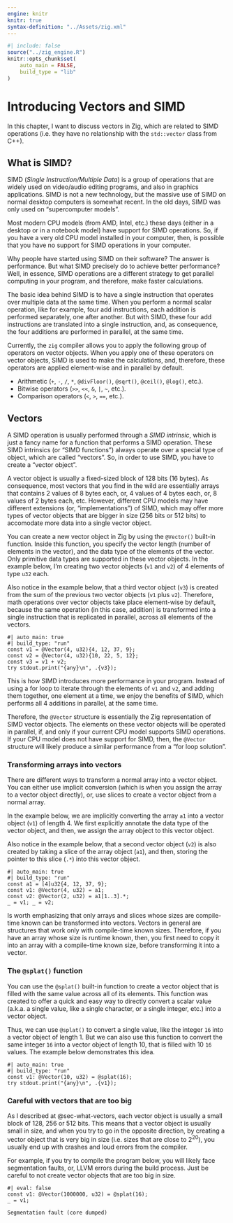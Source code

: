 ```yaml
---
engine: knitr
knitr: true
syntax-definition: "../Assets/zig.xml"
---
```



```r
#| include: false
source("../zig_engine.R")
knitr::opts_chunk$set(
    auto_main = FALSE,
    build_type = "lib"
)
```




# Introducing Vectors and SIMD {#sec-vectors-simd}

In this chapter, I want to discuss vectors in Zig, which are
related to SIMD operations (i.e. they have no relationship with the `std::vector` class
from C++).

## What is SIMD?

SIMD (*Single Instruction/Multiple Data*) is a group of operations that are widely used
on video/audio editing programs, and also in graphics applications. SIMD is not a new technology,
but the massive use of SIMD on normal desktop computers is somewhat recent. In the old days, SIMD
was only used on "supercomputer models".

Most modern CPU models (from AMD, Intel, etc.) these days (either in a desktop or in a
notebook model) have support for SIMD operations. So, if you have a very old CPU model installed in your
computer, then, is possible that you have no support for SIMD operations in your computer.

Why people have started using SIMD on their software? The answer is performance.
But what SIMD precisely do to achieve better performance? Well, in essence, SIMD operations are a different
strategy to get parallel computing in your program, and therefore, make faster calculations.

The basic idea behind SIMD is to have a single instruction that operates over multiple data
at the same time. When you perform a normal scalar operation, like for example, four add instructions,
each addition is performed separately, one after another. But with SIMD, these four add instructions
are translated into a single instruction, and, as consequence, the four additions are performed
in parallel, at the same time.

Currently, the `zig` compiler allows you to apply the following group of operators on vector objects.
When you apply one of these operators on vector objects, SIMD is used to make the calculations, and,
therefore, these operators are applied element-wise and in parallel by default.

- Arithmetic (`+`, `-`, `/`, `*`, `@divFloor()`, `@sqrt()`,  `@ceil()`, `@log()`, etc.).
- Bitwise operators (`>>`, `<<`, `&`, `|`, `~`, etc.).
- Comparison operators (`<`, `>`, `==`, etc.).


## Vectors {#sec-what-vectors}

A SIMD operation is usually performed through a *SIMD intrinsic*, which is just a fancy
name for a function that performs a SIMD operation. These SIMD intrinsics (or "SIMD functions")
always operate over a special type of object, which are called "vectors". So,
in order to use SIMD, you have to create a "vector object".

A vector object is usually a fixed-sized block of 128 bits (16 bytes).
As consequence, most vectors that you find in the wild are essentially arrays that contains 2 values of 8 bytes each,
or, 4 values of 4 bytes each, or, 8 values of 2 bytes each, etc.
However, different CPU models may have different extensions (or, "implementations") of SIMD,
which may offer more types of vector objects that are bigger in size (256 bits or 512 bits)
to accomodate more data into a single vector object.

You can create a new vector object in Zig by using the `@Vector()` built-in function. Inside this function,
you specify the vector length (number of elements in the vector), and the data type of the elements
of the vector. Only primitive data types are supported in these vector objects.
In the example below, I'm creating two vector objects (`v1` and `v2`) of 4 elements of type `u32` each.

Also notice in the example below, that a third vector object (`v3`) is created from the
sum of the previous two vector objects (`v1` plus `v2`). Therefore,
math operations over vector objects take place element-wise by default, because
the same operation (in this case, addition) is transformed into a single instruction
that is replicated in parallel, across all elements of the vectors.


```zig
#| auto_main: true
#| build_type: "run"
const v1 = @Vector(4, u32){4, 12, 37, 9};
const v2 = @Vector(4, u32){10, 22, 5, 12};
const v3 = v1 + v2;
try stdout.print("{any}\n", .{v3});
```

This is how SIMD introduces more performance in your program. Instead of using a for loop
to iterate through the elements of `v1` and `v2`, and adding them together, one element at a time,
we enjoy the benefits of SIMD, which performs all 4 additions in parallel, at the same time.

Therefore, the `@Vector` structure is essentially the Zig representation of SIMD vector objects.
The elements on these vector objects will be operated in parallel, if, and only if your current CPU model
supports SIMD operations. If your CPU model does not have support for SIMD, then, the `@Vector` structure will
likely produce a similar performance from a "for loop solution".


### Transforming arrays into vectors

There are different ways to transform a normal array into a vector object.
You can either use implicit conversion (which is when you assign the array to
a vector object directly), or, use slices to create a vector object from a normal array.

In the example below, we are implicitly converting the array `a1` into a vector object (`v1`)
of length 4. We first explicitly annotate the data type of the vector object,
and then, we assign the array object to this vector object.

Also notice in the example below, that a second vector object (`v2`) is also created
by taking a slice of the array object (`a1`), and then, storing the pointer to this
slice (`.*`) into this vector object.


```zig
#| auto_main: true
#| build_type: "run"
const a1 = [4]u32{4, 12, 37, 9};
const v1: @Vector(4, u32) = a1;
const v2: @Vector(2, u32) = a1[1..3].*;
_ = v1; _ = v2;
```


Is worth emphasizing that only arrays and slices whose sizes
are compile-time known can be transformed into vectors. Vectors in general
are structures that work only with compile-time known sizes. Therefore, if
you have an array whose size is runtime known, then, you first need to
copy it into an array with a compile-time known size, before transforming it into a vector.



### The `@splat()` function

You can use the `@splat()` built-in function to create a vector object that is filled
with the same value across all of its elements. This function was created to offer a quick
and easy way to directly convert a scalar value (a.k.a. a single value, like a single character, or a single integer, etc.)
into a vector object.

Thus, we can use `@splat()` to convert a single value, like the integer `16` into a vector object
of length 1. But we can also use this function to convert the same integer `16` into a
vector object of length 10, that is filled with 10 `16` values. The example below demonstrates
this idea.

```zig
#| auto_main: true
#| build_type: "run"
const v1: @Vector(10, u32) = @splat(16);
try stdout.print("{any}\n", .{v1});
```



### Careful with vectors that are too big

As I described at @sec-what-vectors, each vector object is usually a small block of 128, 256 or 512 bits.
This means that a vector object is usually small in size, and when you try to go in the opposite direction,
by creating a vector object that is very big in size (i.e. sizes that are close to $2^{20}$),
you usually end up with crashes and loud errors from the compiler.

For example, if you try to compile the program below, you will likely face segmentation faults, or, LLVM errors during
the build process. Just be careful to not create vector objects that are too big in size.

```zig
#| eval: false
const v1: @Vector(1000000, u32) = @splat(16);
_ = v1;
```

```
Segmentation fault (core dumped)
```




